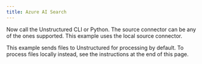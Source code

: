 ```yaml
---
title: Azure AI Search
---
```



<SharedAzureAIS />

Now call the Unstructured CLI or Python. The source connector can be any of the ones supported. This example uses the local source connector.

This example sends files to Unstructured for processing by default. To process files locally instead, see the instructions at the end of this page.


<CodeGroup>
  <AzureAISAPISh />
  <AzureAISAPIPyV2 />
</CodeGroup>


<SharedPartitionByAPIOSS/>
